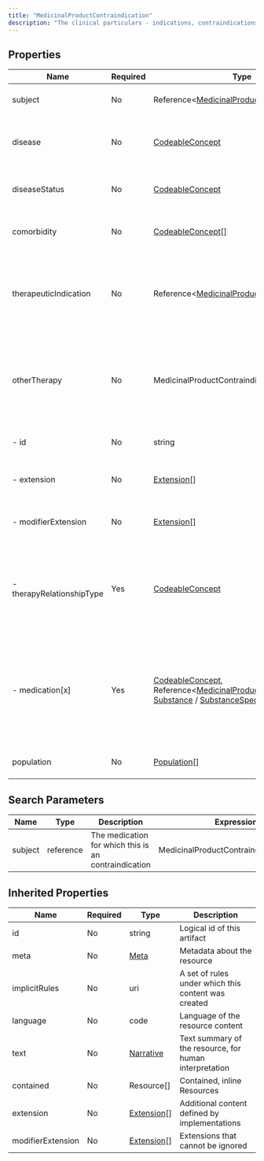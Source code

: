 ```yaml
---
title: "MedicinalProductContraindication"
description: "The clinical particulars - indications, contraindications etc. of a medicinal product, including for regulatory purposes."
---
```


## Properties

| Name                      | Required | Type                                                                                                                                                                                                                                                                                                                                          | Description                                                                                                                                |
| ------------------------- | -------- | --------------------------------------------------------------------------------------------------------------------------------------------------------------------------------------------------------------------------------------------------------------------------------------------------------------------------------------------- | ------------------------------------------------------------------------------------------------------------------------------------------ |
| subject                   | No       | Reference&lt;[MedicinalProduct](/medical-api/fhir/resources/medicinalproduct) / [Medication](/medical-api/fhir/resources/medication)&gt;[]                                                                                                                                                                                                    | The medication for which this is an indication                                                                                             |
| disease                   | No       | [CodeableConcept](/medical-api/fhir/data-types/codeableconcept)                                                                                                                                                                                                                                                                               | The disease, symptom or procedure for the contraindication                                                                                 |
| diseaseStatus             | No       | [CodeableConcept](/medical-api/fhir/data-types/codeableconcept)                                                                                                                                                                                                                                                                               | The status of the disease or symptom for the contraindication                                                                              |
| comorbidity               | No       | [CodeableConcept](/medical-api/fhir/data-types/codeableconcept)[]                                                                                                                                                                                                                                                                             | A comorbidity (concurrent condition) or coinfection                                                                                        |
| therapeuticIndication     | No       | Reference&lt;[MedicinalProductIndication](/medical-api/fhir/resources/medicinalproductindication)&gt;[]                                                                                                                                                                                                                                       | Information about the use of the medicinal product in relation to other therapies as part of the indication                                |
| otherTherapy              | No       | MedicinalProductContraindicationOtherTherapy                                                                                                                                                                                                                                                                                                  | Information about the use of the medicinal product in relation to other therapies described as part of the indication                      |
| - id                      | No       | string                                                                                                                                                                                                                                                                                                                                        | Unique id for inter-element referencing                                                                                                    |
| - extension               | No       | [Extension](/medical-api/fhir/data-types/extension)[]                                                                                                                                                                                                                                                                                         | Additional content defined by implementations                                                                                              |
| - modifierExtension       | No       | [Extension](/medical-api/fhir/data-types/extension)[]                                                                                                                                                                                                                                                                                         | Extensions that cannot be ignored even if unrecognized                                                                                     |
| - therapyRelationshipType | Yes      | [CodeableConcept](/medical-api/fhir/data-types/codeableconcept)                                                                                                                                                                                                                                                                               | The type of relationship between the medicinal product indication or contraindication and another therapy                                  |
| - medication[x]           | Yes      | [CodeableConcept](/medical-api/fhir/data-types/codeableconcept), Reference&lt;[MedicinalProduct](/medical-api/fhir/resources/medicinalproduct) / [Medication](/medical-api/fhir/resources/medication) / [Substance](/medical-api/fhir/resources/substance) / [SubstanceSpecification](/medical-api/fhir/resources/substancespecification)&gt; | Reference to a specific medication (active substance, medicinal product or class of products) as part of an indication or contraindication |
| population                | No       | [Population](/medical-api/fhir/data-types/population)[]                                                                                                                                                                                                                                                                                       | The population group to which this applies                                                                                                 |

## Search Parameters

| Name    | Type      | Description                                          | Expression                               |
| ------- | --------- | ---------------------------------------------------- | ---------------------------------------- |
| subject | reference | The medication for which this is an contraindication | MedicinalProductContraindication.subject |

## Inherited Properties

| Name              | Required | Type                                                  | Description                                            |
| ----------------- | -------- | ----------------------------------------------------- | ------------------------------------------------------ |
| id                | No       | string                                                | Logical id of this artifact                            |
| meta              | No       | [Meta](/medical-api/fhir/data-types/meta)             | Metadata about the resource                            |
| implicitRules     | No       | uri                                                   | A set of rules under which this content was created    |
| language          | No       | code                                                  | Language of the resource content                       |
| text              | No       | [Narrative](/medical-api/fhir/data-types/narrative)   | Text summary of the resource, for human interpretation |
| contained         | No       | Resource[]                                            | Contained, inline Resources                            |
| extension         | No       | [Extension](/medical-api/fhir/data-types/extension)[] | Additional content defined by implementations          |
| modifierExtension | No       | [Extension](/medical-api/fhir/data-types/extension)[] | Extensions that cannot be ignored                      |

